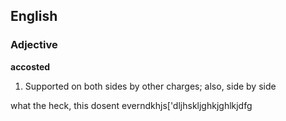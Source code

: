 ==English==

===Adjective===
'''accosted'''
# {{heraldry}} Supported on both sides by other charges; also, side by side

what the heck, this dosent everndkhjs['dljhskljghkjghlkjdfg